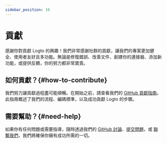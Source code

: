 ```yaml
---
sidebar_position: 10
---
```


# 貢獻

感謝你對貢獻 Logto 的興趣！我們非常感謝社群的貢獻，讓我們的專案更加健全、使用者友好且多功能。無論是修復錯誤、改善文件、創建你的連接器、添加新功能，或提供反饋，你的努力都非常寶貴。

## 如何貢獻？\{#how-to-contribute}

我們努力讓貢獻過程盡可能順暢。在開始之前，請查看我們的 [GitHub 貢獻指南](https://github.com/logto-io/logto/blob/master/.github/CONTRIBUTING.md)。此指南概述了我們的流程、編碼標準，以及成功貢獻 Logto 的步驟。

## 需要幫助？\{#need-help}

如果你有任何問題或需要指導，隨時透過我們的 [GitHub 討論](https://github.com/logto-io/logto/discussions)、[提交問題](https://github.com/logto-io/logto/issues)，或 [聯繫我們](https://logto.io/contact)，我們將確保你擁有成功所需的一切。
